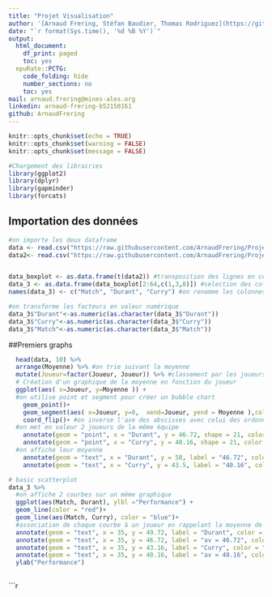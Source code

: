 ```yaml
---
title: "Projet Visualisation"
author: '[Arnaud Frering, Stéfan Baudier, Thomas Rodriguez](https://github.com/ArnaudFrering)'
date: "`r format(Sys.time(), '%d %B %Y')`"
output:
  html_document:
    df_print: paged
    toc: yes
  epuRate::PCTG:
    code_folding: hide
    number_sections: no
    toc: yes
mail: arnaud.frering@mines-ales.org
linkedin: arnaud-frering-b52150161
github: ArnaudFrering
---
```


```r
knitr::opts_chunk$set(echo = TRUE)
knitr::opts_chunk$set(warning = FALSE)
knitr::opts_chunk$set(message = FALSE)
```

```r
#Chargement des librairies
library(ggplot2) 
library(dplyr)
library(gapminder) 
library(forcats)
```

## Importation des données 

```r
#on importe les deux dataframe
data <- read.csv("https://raw.githubusercontent.com/ArnaudFrering/Projet_Visualisation/master/Tableau_Points_Fantasy.csv", header = TRUE, sep = ";")
data2<- read.csv("https://raw.githubusercontent.com/ArnaudFrering/Projet_Visualisation/master/Donnees_boxplot.csv", header = FALSE, sep = ";")


data_boxplot <- as.data.frame(t(data2)) #transposition des lignes en colonnes
data_3 <- as.data.frame(data_boxplot[2:64,c(1,3,8)]) #selection des colonnes Durant Curry et Match sans la 1ere ligne
names(data_3) <- c("Match", "Durant", "Curry") #on renomme les colonnes avec les noms concernés 

#on transforme les facteurs en valeur numérique
data_3$"Durant"<-as.numeric(as.character(data_3$"Durant"))
data_3$"Curry"<-as.numeric(as.character(data_3$"Curry"))
data_3$"Match"<-as.numeric(as.character(data_3$"Match"))

```

##Premiers graphs

```r
  head(data, 10) %>%
  arrange(Moyenne) %>% #on trie suivant la moyenne
  mutate(Joueur=factor(Joueur, Joueur)) %>% #classement par les joueurs en fonction de leur moyenne
  # Création d'un graphique de la moyenne en fonction du joueur
  ggplot(aes( x=Joueur, y=Moyenne )) +
  #on utilise point et segment pour créer un bubble chart
    geom_point()+
    geom_segment(aes( x=Joueur, y=0,  xend=Joueur, yend = Moyenne ),color = "black")+
    coord_flip()+ #on inverse l'axe des abscisses avec celui des ordonnées
  #on met en valeur 2 joueurs de la même équipe
    annotate(geom = "point", x = "Durant", y = 46.72, shape = 21, color = "blue", size = 5, fill = "yellow")+
    annotate(geom = "point", x = "Curry", y = 40.16, shape = 21, color = "blue", size = 5, fill = "yellow")+
  #on affiche leur moyenne
    annotate(geom = "text", x = "Durant", y = 50, label = "46.72", color = "blue") +
    annotate(geom = "text", x = "Curry", y = 43.5, label = "40.16", color = "blue") 
```

```r
# basic scatterplot
data_3 %>%
  #on affiche 2 courbes sur un même graphique 
  ggplot(aes(Match, Durant), ylbl ="Performance") +
  geom_line(color = "red")+
  geom_line(aes(Match, Curry), color = "blue")+
  #association de chaque courbe à un joueur en rappelant la moyenne de chacun
  annotate(geom = "text", x = 35, y = 49.72, label = "Durant", color = "red")+
  annotate(geom = "text", x = 35, y = 46.72, label = "av = 46.72", color = "red")+
  annotate(geom = "text", x = 35, y = 43.16, label = "Curry", color = "blue")+
  annotate(geom = "text", x = 35, y = 40.16, label = "av = 40.16", color = "blue")+
  ylab("Performance")
  
```

```r

